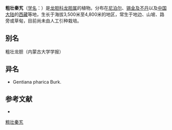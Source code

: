 {{Speciesbox
| name = 粗壮秦艽
| status = 
| status_system = 
| image =
| genus = Gentiana
| species = robusta
| authority = King ex Hook. f.
}}

'''粗壮秦艽'''（[[学名|学名]]：{{lang|la|''Gentiana robusta''}}）是[[龙胆科|龙胆科]][[龙胆属|龙胆属]]的植物。分布在[[尼泊尔|尼泊尔]]、[[锡金及不丹|锡金及不丹]]以及[[中国大陆|中国大陆]]的[[西藏|西藏]]等地，生长于海拔3,500米至4,800米的地区，常生于地边、山坡、路旁或草甸，目前尚未由人工引种栽培。

== 别名 ==
粗壮龙胆（内蒙古大学学报）

== 异名 ==
* Gentiana pharica Burk.

== 参考文献 ==
<div class="references-small">
* {{cite web| url =http://www.bioinfo.cn/db05/KmzwSpecies.php?action=view&id=8598| title =粗壮秦艽| work =《中国高等植物数据库全库》| publisher =中国科学院微生物研究所| author =昆明植物研究所| accessdate =2009-02-24| deadurl =yes| archiveurl =https://web.archive.org/web/20160305040024/http://www.bioinfo.cn/db05/KmzwSpecies.php?action=view&id=8598| archivedate =2016-03-05}}
</div>
{{Taxonbar|from=Q15227421}}

[[Category:龙胆属|粗壮秦艽]]


{{植物小作品}}